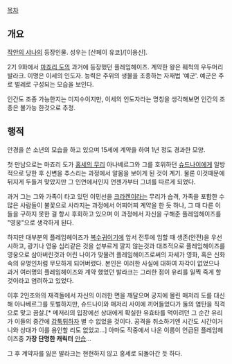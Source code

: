 [[목차]]

== 개요 ==
[[작안의 샤나]]의 등장인물. 성우는 [산페이 유코]/[이용신].

2기 9화에서 [[마죠리 도]]의 과거에 등장했던 플레임헤이즈. 계약한 왕은 훼척의 우두머리 발라크. 이명은 이세의 인도자. 능력은 주위의 생물을 조종하는 자재법 '예군'. 예군은 주로 벌레로 구성되는 모습을 보인다.

인간도 조종 가능한지는 미지수이지만, 이세의 인도자라는 명칭을 생각해보면 인간의 조종은 불가능 한것으로 추정.

== 행적 ==
안경을 쓴 소년의 모습을 하고 있으며 15세에 계약을 하여 1년 정도 경과한 모양.

첫 만남으로는 마죠리 도가 [[홍세의 무리]] 아나베르그와 그를 호위하던 [[슈드나이]]에게 일방적으로 당한 후 신변을 추스리는 과정에서 알몸을 보이게 된 것이 계기. 물론 이것때문에 뒤지게 두들겨 맞았지만 그 인연에서인지 언젠가부터 그녀를 따르게 되었다.

과거 그는 그와 가족이 타고 있던 이민선을 [[크라켄]]이라는 무리가 습격, 가족을 포함한 수많은 사람들이 불꽃으로 사라지는 과정에서 어찌어찌 계약을 한 듯 하나, 그 때 다른 이들을 구하지 못한 걸 항시 후회하고 있으며 이 과정에서 자신을 구해준 플레임헤이즈를 "영웅"으로 생각하게 된다.

하지만 대부분의 플레임헤이즈가 [[복수귀]]이기에 앞서 전투에 임할 때 생존(안전)을 우선시하고, 광기나 영웅 심리같은 것을 섣부르게 깔지 않는것과 대조적으로 플레임헤이즈를 영웅으로 삼아버린것과 어린 나이가 맞물려 플레임헤이즈로써의 자세가 영화, 혹은 신화속의 유명인처럼 무모하게 되어버렸다. 본인은 이러한 사실에 대하여 자각이 없었으나 과거 여러명의 플레임헤이즈와 계약 했었던 발라크는 그러한 점이 유리를 일찍 죽게 할것이라고 염려하고 있었다.

이후 2인조와의 재격돌에서 자신의 이러한 면을 깨달으며 궁지에 몰린 매저리 도를 대신해 아나베르그를 토벌하지만, 슈드나이와 매저리 사이에 끼어들었다가 둘의 염탄을 직격으로 맞고 끔살.[* 메저리의 입장에선 상대에게 확실한 유효타를 먹이려던 그 순간 유리가 이들의 중간에 [[갑툭튀]]하자 별 수 없었을 것이다. 공격을 취소하기엔 시간도 시간이거니와 상대가 이를 용인할 리도 없었고...] 아마도 작중에서 나온 이름이 언급된 플레임헤이즈중 '''가장 단명한 캐릭터''' [[안습]]...

그 후 계약자를 잃은 발라크는 현현하지 않고 홍세로 되돌아간 듯 하다.
